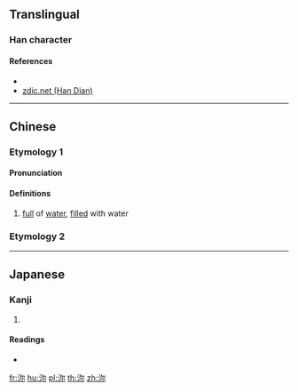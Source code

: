 {{also|濔}}
==Translingual==

===Han character===
{{Han char|rn=85|rad=水|as=05|sn=8|four=|canj=ENF|ids=⿰氵尔}}

====References====
* {{Han ref|kx=0613.110|dkj=17247|dj=1007.020|hdz=31590.030|uh=6CB5|ud=27829}}
*[http://www.zdic.net/z/1c/js/6CB5.htm zdic.net (Han Dian)]

----

==Chinese==
{{zh-forms}}

===Etymology 1===
====Pronunciation====
{{zh-pron
|m=mǐ
|c=
|mc=y
|oc=y
|ma=
|cat=a
}}

====Definitions====
{{zh-hanzi}}

# [[full]] of [[water]], [[fill]]ed with water

===Etymology 2===
{{zh-see|沴|a}}

----

==Japanese==

===Kanji===
{{ja-kanji|grade=|rs=水05}}

# {{defn|lang=ja|sort=水05}}

====Readings====
* {{ja-readings|on=[[でい]] (dei), [[ない]] (nai)|kun=}}

[[fr:沵]]
[[hu:沵]]
[[pl:沵]]
[[th:沵]]
[[zh:沵]]